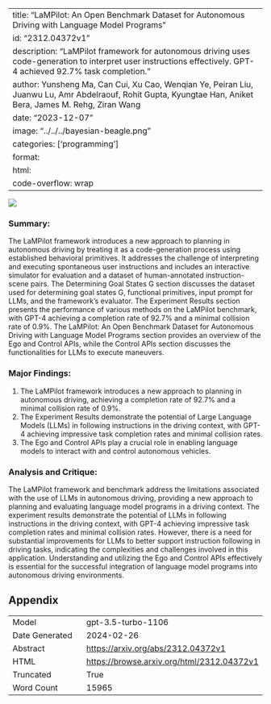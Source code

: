 
---
title: "LaMPilot: An Open Benchmark Dataset for Autonomous Driving with Language Model Programs"
id: "2312.04372v1"
description: "LaMPilot framework for autonomous driving uses code-generation to interpret user instructions effectively. GPT-4 achieved 92.7% task completion."
author: Yunsheng Ma, Can Cui, Xu Cao, Wenqian Ye, Peiran Liu, Juanwu Lu, Amr Abdelraouf, Rohit Gupta, Kyungtae Han, Aniket Bera, James M. Rehg, Ziran Wang
date: "2023-12-07"
image: "../../../bayesian-beagle.png"
categories: ['programming']
format:
  html:
    code-overflow: wrap
---

![](../../../bayesian-beagle.png)

### Summary:
The LaMPilot framework introduces a new approach to planning in autonomous driving by treating it as a code-generation process using established behavioral primitives. It addresses the challenge of interpreting and executing spontaneous user instructions and includes an interactive simulator for evaluation and a dataset of human-annotated instruction-scene pairs. The Determining Goal States G section discusses the dataset used for determining goal states G, functional primitives, input prompt for LLMs, and the framework's evaluator. The Experiment Results section presents the performance of various methods on the LaMPilot benchmark, with GPT-4 achieving a completion rate of 92.7% and a minimal collision rate of 0.9%. The LaMPilot: An Open Benchmark Dataset for Autonomous Driving with Language Model Programs section provides an overview of the Ego and Control APIs, while the Control APIs section discusses the functionalities for LLMs to execute maneuvers.

### Major Findings:
1. The LaMPilot framework introduces a new approach to planning in autonomous driving, achieving a completion rate of 92.7% and a minimal collision rate of 0.9%.
2. The Experiment Results demonstrate the potential of Large Language Models (LLMs) in following instructions in the driving context, with GPT-4 achieving impressive task completion rates and minimal collision rates.
3. The Ego and Control APIs play a crucial role in enabling language models to interact with and control autonomous vehicles.

### Analysis and Critique:
The LaMPilot framework and benchmark address the limitations associated with the use of LLMs in autonomous driving, providing a new approach to planning and evaluating language model programs in a driving context. The experiment results demonstrate the potential of LLMs in following instructions in the driving context, with GPT-4 achieving impressive task completion rates and minimal collision rates. However, there is a need for substantial improvements for LLMs to better support instruction following in driving tasks, indicating the complexities and challenges involved in this application. Understanding and utilizing the Ego and Control APIs effectively is essential for the successful integration of language model programs into autonomous driving environments.

## Appendix

|          |          |
|----------|----------|
| Model     | gpt-3.5-turbo-1106       |
| Date Generated     | 2024-02-26       |
| Abstract | [https://arxiv.org/abs/2312.04372v1](https://arxiv.org/abs/2312.04372v1)        |
| HTML     | [https://browse.arxiv.org/html/2312.04372v1](https://browse.arxiv.org/html/2312.04372v1)       |
| Truncated       | True       |
| Word Count       | 15965       |